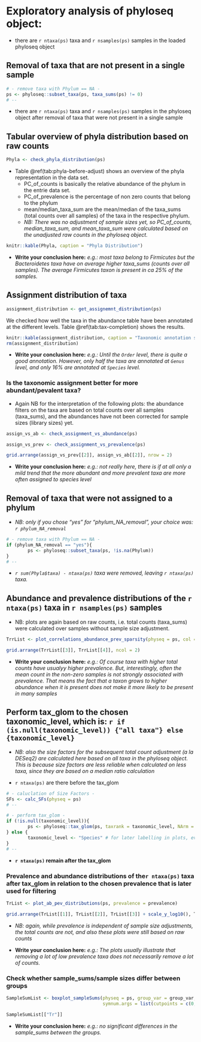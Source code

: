 # Exploratory analysis of phyloseq object: 

- there are `r ntaxa(ps)` taxa and `r nsamples(ps)` samples in the loaded phyloseq object



## Removal of taxa that are not present in a single sample


```r
# - remove taxa with Phylum == NA -
ps <- phyloseq::subset_taxa(ps, taxa_sums(ps) != 0) 
# --
```

- there are `r ntaxa(ps)` taxa and `r nsamples(ps)` samples in the phyloseq object after removal of taxa that were not present in a single sample



## Tabular overview of phyla distribution based on raw counts

```r
Phyla <- check_phyla_distribution(ps)
```

- Table \@ref(tab:phyla-before-adjust) shows an overview of the phyla representation in the data set.
    - PC_of_counts is basically the relative abundance of the phylum in the entrie data set.
    - PC_of_prevalence is the percentage of non zero counts that belong to the phylum
    - mean/median_taxa_sum are the mean/median of the taxa_sums (total counts over all samples) of the taxa in the respective phylum.
    - *NB: There was no adjustment of sample sizes yet, so PC_of_counts, median_taxa_sum, and mean_taxa_sum were calculated based on the unadjusted raw counts in the phyloseq object.*
    
    
```r
knitr::kable(Phyla, caption = "Phyla Distribution")
```

- **Write your conclusion here:** *e.g.: most taxa belong to Firmicutes but the Bacteroidetes taxa have on average higher taxa_sums (counts over all samples). The average Firmicutes taxon is present in ca 25% of the samples.*



## Assignment distribution of taxa


```r
assignment_distribution <- get_assignemnt_distribution(ps)
```

We checked how well the taxa in the abundance table have been annotated at the different levels. Table \@ref(tab:tax-completion) shows the results.

```r
knitr::kable(assignment_distribution, caption = "Taxonomic annotation statistics of OTUs")
rm(assignment_distribution)
```

- **Write your conclusion here:** *e.g.: Until the `Order` level, there is quite a good annotation. However, only half the taxa are annotated at `Genus` level, and only 16% are annotated at `Species` level.*  



### Is the taxonomic assignment better for more abundant/pevalent taxa?

- Again NB for the interpretation of the following plots: the abundance filters on the taxa are based on total counts over all samples (taxa_sums), and the abundances have not been corrected for sample sizes (library sizes) yet.

```r
assign_vs_ab <- check_assignment_vs_abundance(ps)

assign_vs_prev <- check_assignment_vs_prevalence(ps)
```

```r
grid.arrange(assign_vs_prev[[2]], assign_vs_ab[[2]], nrow = 2)
```

- **Write your conclusion here:** *e.g.: not really here, there is if at all only a mild trend that the more abundant and more prevalent taxa are more often assigned to species level* 



## Removal of taxa that were not assigned to a phylum 

- *NB: only if you chose "yes" for "phylum_NA_removal", your choice was: `r phylum_NA_removal`*

```r
# - remove taxa with Phylum == NA -
if (phylum_NA_removal == "yes"){
        ps <- phyloseq::subset_taxa(ps, !is.na(Phylum)) 
}
# --
```

- *`r sum(Phyla$taxa) - ntaxa(ps)` taxa were removed, leaving `r ntaxa(ps)` taxa.*



## Abundance and prevalence distributions of the `r ntaxa(ps)` taxa in `r nsamples(ps)` samples

- NB: plots are again based on raw counts, i.e. total counts (taxa_sums) were calculated over samples without sample size adjustment. 

```r
TrrList <- plot_correlations_abundance_prev_sparsity(physeq = ps, col = "Phylum")
```

```r
grid.arrange(TrrList[[3]], TrrList[[4]], ncol = 2)
```


- **Write your conclusion here:** *e.g.: Of course taxa with higher total counts have usualyy higher prevalence. But, interestingly, often the mean count in the non-zero samples is not strongly associated with prevalence. That means the fact that a taxon grows to higher abundance when it is present does not make it more likely to be present in many samples*



## Perform tax_glom to the chosen taxonomic_level, which is: `r if (is.null(taxonomic_level)) {"all taxa"} else {taxonomic_level}`

- *NB: also the size factors for the subsequent total count adjustment (a la DESeq2) are calculated here based on all taxa in the phyloseq object. This is because size factors are less reliable when calculated on less taxa, since they are based on a median ratio calculation*

- `r ntaxa(ps)` are there before the tax_glom

```r
# - caluclation of Size Factors -
SFs <- calc_SFs(physeq = ps)
# --

# - perform tax_glom -
if (!is.null(taxonomic_level)){
        ps <- phyloseq::tax_glom(ps, taxrank = taxonomic_level, NArm = FALSE)
} else {
        taxonomic_level <- "Species" # for later labelling in plots, even though in this case it is ASV level analysis but there is no strain taxonomy in taxa_table
}
# -- 
```

- **`r ntaxa(ps)` remain after the tax_glom**



### Prevalence and abundance distributions of the`r ntaxa(ps)` taxa after tax_glom in relation to the chosen prevalence that is later used for filtering


```r
TrList <- plot_ab_pev_distributions(ps, prevalence = prevalence)
```


```r
grid.arrange(TrList[[1]], TrList[[2]], TrList[[3]] + scale_y_log10(), TrList[[4]], nrow = 4)
```

- *NB: again, while prevalence is independent of sample size adjustments, the total counts are not, and also these plots were still based on raw counts*

- **Write your conclusion here:** *e.g.: The plots usually illustrate that removing a lot of low prevalence taxa does not necessarily remove a lot of counts.*



### Check whether sample_sums/sample sizes differ between groups



```r
SampleSumList <- boxplot_sampleSums(physeq = ps, group_var = group_var, color_levels = color_levels, shape = shape, test = "t.test", p_adjust_method = "fdr",
                                    symnum.args = list(cutpoints = c(0, 1e-04, 0.001, 0.01, 0.05, 1), symbols = c("****", "***", "**", "*", "ns")))
```

```r
SampleSumList[["Tr"]]
```


- **Write your conclusion here:** *e.g.: no significant differences in the sample_sums between the groups.*










